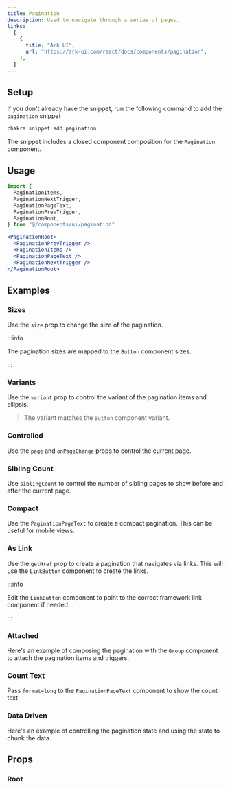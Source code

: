 ```yaml
---
title: Pagination
description: Used to navigate through a series of pages.
links:
  [
    {
      title: "Ark UI",
      url: "https://ark-ui.com/react/docs/components/pagination",
    },
  ]
---
```


<ExampleTabs name="pagination-basic" />

## Setup

If you don't already have the snippet, run the following command to add the
`pagination` snippet

```sh
chakra snippet add pagination
```

The snippet includes a closed component composition for the `Pagination`
component.

## Usage

```jsx
import {
  PaginationItems,
  PaginationNextTrigger,
  PaginationPageText,
  PaginationPrevTrigger,
  PaginationRoot,
} from "@/components/ui/pagination"
```

```jsx
<PaginationRoot>
  <PaginationPrevTrigger />
  <PaginationItems />
  <PaginationPageText />
  <PaginationNextTrigger />
</PaginationRoot>
```

## Examples

### Sizes

Use the `size` prop to change the size of the pagination.

:::info

The pagination sizes are mapped to the `Button` component sizes.

:::

<ExampleTabs name="pagination-with-sizes" />

### Variants

Use the `variant` prop to control the variant of the pagination items and
ellipsis.

> The variant matches the `Button` component variant.

<ExampleTabs name="pagination-with-variants" />

### Controlled

Use the `page` and `onPageChange` props to control the current page.

<ExampleTabs name="pagination-controlled" />

### Sibling Count

Use `siblingCount` to control the number of sibling pages to show before and
after the current page.

<ExampleTabs name="pagination-with-sibling-count" />

### Compact

Use the `PaginationPageText` to create a compact pagination. This can be useful
for mobile views.

<ExampleTabs name="pagination-compact" />

### As Link

Use the `getHref` prop to create a pagination that navigates via links. This
will use the `LinkButton` component to create the links.

:::info

Edit the `LinkButton` component to point to the correct framework link component
if needed.

:::

<ExampleTabs name="pagination-as-link" />

### Attached

Here's an example of composing the pagination with the `Group` component to
attach the pagination items and triggers.

<ExampleTabs name="pagination-attached" />

### Count Text

Pass `format=long` to the `PaginationPageText` component to show the count text

<ExampleTabs name="pagination-with-count-text" />

### Data Driven

Here's an example of controlling the pagination state and using the state to
chunk the data.

<ExampleTabs name="pagination-with-content" />

## Props

### Root

<PropTable component="Pagination" part="Root" />
